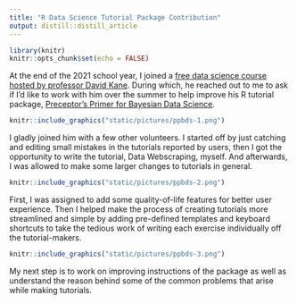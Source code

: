```yaml
---
title: "R Data Science Tutorial Package Contribution"
output: distill::distill_article
---
```


```r
library(knitr)
knitr::opts_chunk$set(echo = FALSE)
```

At the end of the 2021 school year, I joined a [free data science course hosted by professor David Kane](https://bootcamp.davidkane.info/). During which, he reached out to me to ask if I'd like to work with him over the summer to help improve his R tutorial package, [Preceptor's Primer for Bayesian Data Science](https://ppbds.github.io/primer/index.html).

```r
knitr::include_graphics("static/pictures/ppbds-1.png")
```

I gladly joined him with a few other volunteers. I started off by just catching and editing small mistakes in the tutorials reported by users, then I got the opportunity to write the tutorial, Data Webscraping, myself. And afterwards, I was allowed to make some larger changes to tutorials in general.

```r
knitr::include_graphics("static/pictures/ppbds-2.png")
```

First, I was assigned to add some quality-of-life features for better user experience. Then I helped make the process of creating tutorials more streamlined and simple by adding pre-defined templates and keyboard shortcuts to take the tedious work of writing each exercise individually off the tutorial-makers.

```r
knitr::include_graphics("static/pictures/ppbds-3.png")
```

My next step is to work on improving instructions of the package as well as understand the reason behind some of the common problems that arise while making tutorials.




